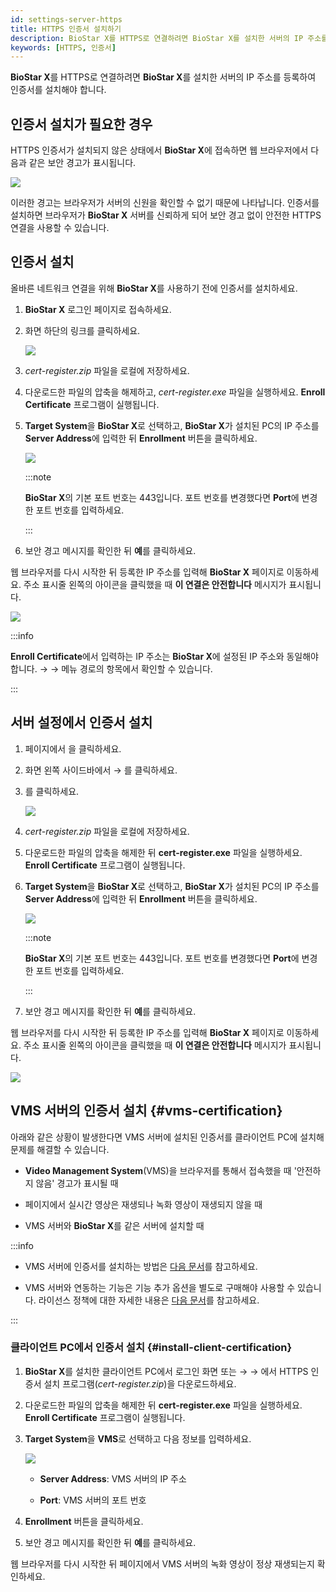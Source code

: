 ```yaml
---
id: settings-server-https
title: HTTPS 인증서 설치하기
description: BioStar X를 HTTPS로 연결하려면 BioStar X를 설치한 서버의 IP 주소를 등록하여 인증서를 설치해야 합니다.
keywords: [HTTPS, 인증서]
---
```


**BioStar X**를 HTTPS로 연결하려면 **BioStar X**를 설치한 서버의 IP 주소를 등록하여 인증서를 설치해야 합니다.

## 인증서 설치가 필요한 경우

HTTPS 인증서가 설치되지 않은 상태에서 **BioStar X**에 접속하면 웹 브라우저에서 다음과 같은 보안 경고가 표시됩니다.

<Image src='/img/biostarx-settings-server-not-secure.png' />

이러한 경고는 브라우저가 서버의 신원을 확인할 수 없기 때문에 나타납니다. 인증서를 설치하면 브라우저가 **BioStar X** 서버를 신뢰하게 되어 보안 경고 없이 안전한 HTTPS 연결을 사용할 수 있습니다.

## 인증서 설치

올바른 네트워크 연결을 위해 **BioStar X**를 사용하기 전에 인증서를 설치하세요.

1. **BioStar X** 로그인 페이지로 접속하세요.

1. 화면 하단의 <Cmd sid='auth.httpsDownload' /> 링크를 클릭하세요.

    <Image src='/img/biostarx-settings-server-login-down-https-cert.png' />

1. *cert-register.zip* 파일을 로컬에 저장하세요.

1. 다운로드한 파일의 압축을 해제하고, *cert-register.exe* 파일을 실행하세요. **Enroll Certificate** 프로그램이 실행됩니다.

1. **Target System**을 **BioStar X**로 선택하고, **BioStar X**가 설치된 PC의 IP 주소를 **Server Address**에 입력한 뒤 **Enrollment** 버튼을 클릭하세요.

    <Image src='/img/common/biostarx-settings-server-enrollment-certification.png' className='none' alone />

    :::note

    **BioStar X**의 기본 포트 번호는 443입니다. 포트 번호를 변경했다면 **Port**에 변경한 포트 번호를 입력하세요.

    :::

1. 보안 경고 메시지를 확인한 뒤 **예**를 클릭하세요.

웹 브라우저를 다시 시작한 뒤 등록한 IP 주소를 입력해 **BioStar X** 페이지로 이동하세요. 주소 표시줄 왼쪽의 아이콘을 클릭했을 때 **이 연결은 안전합니다** 메시지가 표시됩니다.

<Image src='/img/biostarx-settings-server-secure.png' />

:::info

**Enroll Certificate**에서 입력하는 IP 주소는 **BioStar X**에 설정된 IP 주소와 동일해야 합니다. <Cmd sid='shell.header.setting' /> → <Cmd sid='setting.menu.server.root' /> → <Cmd sid='setting.menu.server.server' /> 메뉴 경로의 <Cmd sid='setting.server.biostarIPAdress' product='2' /> 항목에서 확인할 수 있습니다.

:::


## 서버 설정에서 인증서 설치

1. <Cmd sid='shell.header.launcher' /> 페이지에서 <Cmd sid='shell.header.setting' />을 클릭하세요.

1. 화면 왼쪽 사이드바에서 <Cmd sid='setting.menu.server.root' /> → <Cmd sid="setting.https.https" product='2' />를 클릭하세요.

1. <Cmd sid="button.certDownload" product='2' />를 클릭하세요.

    <Image src='/img/biostarx-settings-server-https.png' className='none' />

1. *cert-register.zip* 파일을 로컬에 저장하세요.

1. 다운로드한 파일의 압축을 해제한 뒤 **cert-register.exe** 파일을 실행하세요. **Enroll Certificate** 프로그램이 실행됩니다.

1. **Target System**을 **BioStar X**로 선택하고, **BioStar X**가 설치된 PC의 IP 주소를 **Server Address**에 입력한 뒤 **Enrollment** 버튼을 클릭하세요.

    <Image src='/img/common/biostarx-settings-server-enrollment-certification.png' className='none' alone />

    :::note

    **BioStar X**의 기본 포트 번호는 443입니다. 포트 번호를 변경했다면 **Port**에 변경한 포트 번호를 입력하세요.

    :::

1. 보안 경고 메시지를 확인한 뒤 **예**를 클릭하세요.

웹 브라우저를 다시 시작한 뒤 등록한 IP 주소를 입력해 **BioStar X** 페이지로 이동하세요. 주소 표시줄 왼쪽의 아이콘을 클릭했을 때 **이 연결은 안전합니다** 메시지가 표시됩니다.

<Image src='/img/biostarx-settings-server-secure.png' />


## VMS 서버의 인증서 설치 {#vms-certification}

아래와 같은 상황이 발생한다면 VMS 서버에 설치된 인증서를 클라이언트 PC에 설치해 문제를 해결할 수 있습니다.

* **Video Management System**(VMS)을 브라우저를 통해서 접속했을 때 '안전하지 않음' 경고가 표시될 때

* <Cmd sid='shell.header.arena' /> 페이지에서 실시간 영상은 재생되나 녹화 영상이 재생되지 않을 때

* VMS 서버와 **BioStar X**를 같은 서버에 설치할 때

:::info

* VMS 서버에 인증서를 설치하는 방법은 [다음 문서](settings-video-integration#install-vms-certification)를 참고하세요.

* VMS 서버와 연동하는 기능은 기능 추가 옵션을 별도로 구매해야 사용할 수 있습니다. 라이선스 정책에 대한 자세한 내용은 [다음 문서](licensing)를 참고하세요.

:::


### 클라이언트 PC에서 인증서 설치 {#install-client-certification}

1. **BioStar X**를 설치한 클라이언트 PC에서 로그인 화면 또는 <Cmd sid='shell.header.setting' /> → <Cmd sid='setting.menu.server.root' /> → <Cmd sid="setting.https.https" product='2' />에서 HTTPS 인증서 설치 프로그램(*cert-register.zip*)을 다운로드하세요.

1. 다운로드한 파일의 압축을 해제한 뒤 **cert-register.exe** 파일을 실행하세요. **Enroll Certificate** 프로그램이 실행됩니다.

1. **Target System**을 **VMS**로 선택하고 다음 정보를 입력하세요.

    <Image src='/img/common/biostarx-settings-server-enrollment-vms-certification.png' alone />

    - **Server Address**: VMS 서버의 IP 주소

    - **Port**: VMS 서버의 포트 번호

1. **Enrollment** 버튼을 클릭하세요.

1. 보안 경고 메시지를 확인한 뒤 **예**를 클릭하세요.

웹 브라우저를 다시 시작한 뒤 <Cmd sid='shell.header.arena' /> 페이지에서 VMS 서버의 녹화 영상이 정상 재생되는지 확인하세요.